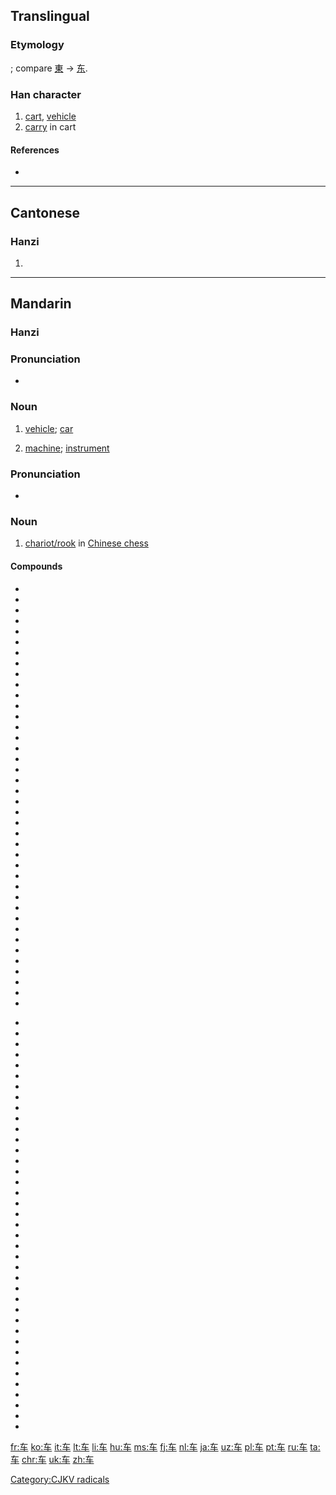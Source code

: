 {{also|車}}
==Translingual==
{{stroke order|type=animate}}
{{Hani-forms|车|[[車]]}}

===Etymology===
{{Han simp|車}}; compare [[東]] → [[东]].

===Han character===
{{Han char|rn=159|rad=车|as=00|sn=4|four=|canj=大手 (KQ)}}

# [[cart]], [[vehicle]]
# [[carry]] in cart

====References====
* {{Han ref|kx=1250.241|hdz=53511.020|uh=8F66|ud=36710}}

----

==Cantonese==

===Hanzi===
{{yue-hanzi|jyut=[[ce1]], [[geoi1]]|y=[[che1]], [[geui1]]|tra=車}}

# {{defn|lang=yue|sort=车00}}

----

==Mandarin==

===Hanzi===
{{cmn-hanzi|tra=車|pin=[[chē]] ([[che1]]), [[jū]] ([[ju1]])|wg=[[ch'e1|ch'e<sup>1</sup>]]}}

===Pronunciation===
* {{IPA|[ tʂʰə˥˥ ]|lang=cmn}}

===Noun===
{{cmn-noun|s|pin=chē|pint=che1|tra=車|sim=车|rs=车00}}

# {{context|Beginning Mandarin|lang=cmn|sc=Hans|sort=che1}} [[vehicle]]; [[car]]
# {{context|Beginning Mandarin|lang=cmn|sc=Hans|sort=che1}} [[machine]]; [[instrument]]

===Pronunciation===
* {{IPA|[ tɕy˥˥ ]|lang=cmn}}

===Noun===
{{cmn-noun|s|pin=jū|pint=ju1|tra=[[車]] or [[俥]]|sim=车|rs=车00}}

# [[w:Chinese_chess#Chariot.2FRook|chariot/rook]] in [[w:Xiangqi|Chinese chess]]

====Compounds====
{{top2}}
* {{l|cmn|车把}}
* {{l|cmn|车把势}}
* {{l|cmn|车帮}}
* {{l|cmn|车厂}}
* {{l|cmn|车场}}
* {{l|cmn|车床|tr=chēchuáng||lathe}}
* {{l|cmn|车次}}
* {{l|cmn|车刀}}
* {{l|cmn|车到山前必有路}}
* {{l|cmn|车道|tr=chēdào||traffic lane}}
* {{l|cmn|车道沟}}
* {{l|cmn|车灯}}
* {{l|cmn|车队|tr=chēduì||motorcade}}
* {{l|cmn|车份儿}}
* {{l|cmn|车夫}}
* {{l|cmn|车工}}
* {{l|cmn|车公里}}
* {{l|cmn|车钩}}
* {{l|cmn|车轱辘}}
* {{l|cmn|车轱辘话}}
* {{l|cmn|车轱辘会}}
* {{l|cmn|车祸|tr=chēhuò||traffic accident}}
* {{l|cmn|车技}}
* {{l|cmn|车驾|tr=jūjià}}
* {{l|cmn|车间|tr=chējiān||workshop}}
* {{l|cmn|车间文学}}
* {{l|cmn|车库|tr=chēkù||garage}}
* {{l|cmn|车筐}}
* {{l|cmn|车况}}
* {{l|cmn|车老板}}
* {{l|cmn|车辆|tr=chēliàng||vehicle, car}}
* {{l|cmn|车裂|tr=jūliè}}
* {{l|cmn|车铃}}
* {{l|cmn|车流}}
* {{l|cmn|车轮}}
* {{l|cmn|车轮|tr=chēlún||wheel}}
* {{l|cmn|车轮战}}
* {{l|cmn|车马费}}
* {{l|cmn|车门}}
* {{l|cmn|车棚}}
{{mid2}}
* {{l|cmn|车篷}}
* {{l|cmn|车皮}}
* {{l|cmn|车票|tr=chēpiào||train/bus ticket}}
* {{l|cmn|车前}}
* {{l|cmn|车前子|tr=chēqiánzǐ}}
* {{l|cmn|车钱}}
* {{l|cmn|车圈}}
* {{l|cmn|车身}}
* {{l|cmn|车手|tr=chēshǒu||driver}}
* {{l|cmn|车水马龙}}
* {{l|cmn|车速}}
* {{l|cmn|车胎}}
* {{l|cmn|车条}}
* {{l|cmn|车头|tr=chētóu||bus stop, train station}}
* {{l|cmn|车瓦}}
* {{l|cmn|车位}}
* {{l|cmn|车厢|tr=chēxiāng}}
* {{l|cmn|车箱}}
* {{l|cmn|车削}}
* {{l|cmn|车辕}}
* {{l|cmn|车载斗量}}
* {{l|cmn|车闸}}
* {{l|cmn|车站|tr=chēzhàn||bus stop, train station}}
* {{l|cmn|车照}}
* {{l|cmn|车辙}}
* {{l|cmn|车轴}}
* {{l|cmn|车主|tr=chēzhǔ||car owner}}
* {{l|cmn|车资}}
* {{l|cmn|车子|tr=chēzi||small car}}
* {{l|cmn|车组}}
* {{l|cmn|出租车|tr=chūzūchē||cab}}
* {{l|cmn|滑板车|tr=huábǎnchē||scooter}}
* {{l|cmn|滑行车|tr=huáxíngchē||scooter}}
* {{l|cmn|火车|tr=huŏchē||train}}
* {{l|cmn|机车|tr=jīchē)||motor scooter}}
* {{l|cmn|开车|tr=kāichē||to drive}}
* {{l|cmn|摩托自行车|tr=mótuō zìxíngchē||moped}}
* {{l|cmn|汽车|tr=qìchē||car}}
* {{l|cmn|自行车|tr=zìxíngchē||bike, bicycle}}
{{bottom}}

[[Category:CJKV radicals]]

[[fr:车]]
[[ko:车]]
[[it:车]]
[[lt:车]]
[[li:车]]
[[hu:车]]
[[ms:车]]
[[fj:车]]
[[nl:车]]
[[ja:车]]
[[uz:车]]
[[pl:车]]
[[pt:车]]
[[ru:车]]
[[ta:车]]
[[chr:车]]
[[uk:车]]
[[zh:车]]